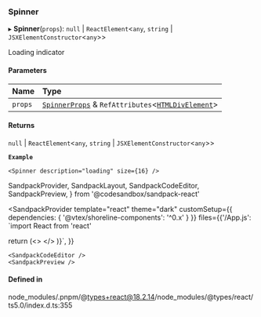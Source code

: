 ### Spinner

▸ **Spinner**(`props`): `null` \| `ReactElement`\<`any`, `string` \| `JSXElementConstructor`\<`any`\>\>

Loading indicator

#### Parameters

| Name    | Type                                                                                                                          |
| :------ | :---------------------------------------------------------------------------------------------------------------------------- |
| `props` | [`SpinnerProps`](props.md) & `RefAttributes`\<[`HTMLDivElement`](https://developer.mozilla.org/docs/Web/API/HTMLDivElement)\> |

#### Returns

`null` \| `ReactElement`\<`any`, `string` \| `JSXElementConstructor`\<`any`\>\>

**`Example`**

```tsx copy showLineNumbers filename="example.tsx"
<Spinner description="loading" size={16} />
```

SandpackProvider,
SandpackLayout,
SandpackCodeEditor,
SandpackPreview,
} from '@codesandbox/sandpack-react'

<SandpackProvider
template="react"
theme="dark"
customSetup={{ dependencies: { '@vtex/shoreline-components': '^0.x' } }}
files={{'/App.js': `import React from 'react'

return (<>
<Spinner description="loading" size={16} />
</>
)}`,
}}

>   <SandpackLayout>

    <SandpackCodeEditor />
    <SandpackPreview />

  </SandpackLayout>
</SandpackProvider>

#### Defined in

node_modules/.pnpm/@types+react@18.2.14/node_modules/@types/react/ts5.0/index.d.ts:355
